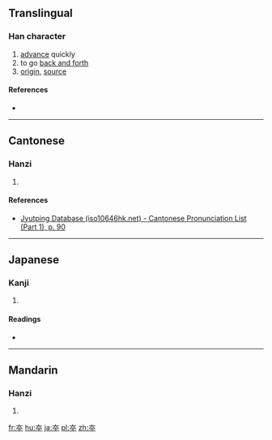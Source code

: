 {{also|本}}

==Translingual==

===Han character===
{{Han char|rn=37|rad=大|as=02|sn=5|four=|canj=大十 (KJ)|ids=⿱[[大]][[十]]}}

# [[advance]] quickly
# to go [[back and forth]]
# [[origin]], [[source]]

====References====
* {{Han ref|kx=0249.100|dkj=05845|dj=0509.010|hdz=10524.040|uh=5932|ud=22834}}

----

==Cantonese==

===Hanzi===
{{yue-hanzi|jyut=[[tou1]]|y=tou1}}

# {{defn|lang=yue|sort=大02}}

====References====
*[http://www.iso10646hk.net/jp/document/download.jsp Jyutping Database (iso10646hk.net) - Cantonese Pronunciation List (Part 1), p. 90]

----

==Japanese==

===Kanji===
{{ja-kanji|grade=|rs=大02}}

# {{defn|lang=ja|sort=大02}}

====Readings====
* {{ja-readings|on=[[とう]] (tō), [[ほん]] (hon)|kun=[[すすむ]] (susumu)}}

----

==Mandarin==

===Hanzi===
{{cmn-hanzi|pin=[[tāo]] ([[tao1]]), [[běn]] ([[ben3]])|wg=t'ao<sup>1</sup>, pen<sup>3</sup>}}

# {{defn|lang=cmn|sort=大02}}

[[fr:夲]]
[[hu:夲]]
[[ja:夲]]
[[pl:夲]]
[[zh:夲]]